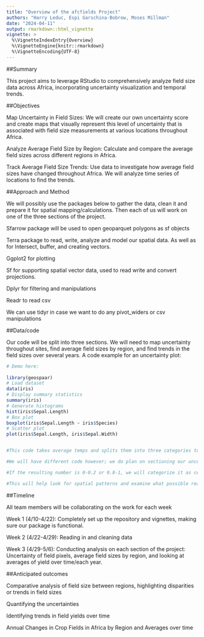 ```yaml
---
title: "Overview of the afcfields Project"
authors: "Harry Leduc, Espi Garschina-Bobrow, Moses Millman"
date: "2024-04-11"
output: rmarkdown::html_vignette
vignette: >
  %\VignetteIndexEntry{Overview}
  %\VignetteEngine{knitr::rmarkdown}
  %\VignetteEncoding{UTF-8}
---
```


##Summary

This project aims to leverage RStudio to comprehensively analyze field size data across Africa, incorporating uncertainty visualization and temporal trends.

##Objectives

Map Uncertainty in Field Sizes: We will create our own uncertainty score and create maps that visually represent this level of uncertainty that is associated with field size measurements at various locations throughout Africa.

Analyze Average Field Size by Region: Calculate and compare the average field sizes across different regions in Africa.

Track Average Field Size Trends: Use data to investigate how average field sizes have changed throughout Africa. We will analyze time series of locations to find the trends.

##Approach and Method

We will possibly use the packages below to gather the data, clean it and prepare it for spatial mapping/calculations. Then each of us will work on one of the three sections of the project.

Sfarrow package will be used to open geoparquet polygons as sf objects

Terra package to read, write, analyze and model our spatial data. As well as for Intersect, buffer, and creating vectors.

Ggplot2 for plotting

Sf for supporting spatial vector data, used to read write and convert projections.

Dplyr for filtering and manipulations

Readr to read csv

We can use tidyr in case we want to do any pivot_widers or csv manipulations

##Data/code

Our code will be split into three sections. We will need to map uncertainty throughout sites, find average field sizes by region, and find trends in the field sizes over several years.
A code example for an uncertainty plot:

```r

# Demo here:
  
library(geospaar)
# Load dataset
data(iris)
# Display summary statistics
summary(iris)
# Generate histograms
hist(iris$Sepal.Length)
# Box plot
boxplot(iris$Sepal.Length ~ iris$Species)
# Scatter plot
plot(iris$Sepal.Length, iris$Sepal.Width)


#This code takes average temps and splits them into three categories to produce a plot of low, medium, and high temperature areas. 

#We will have different code however; we do plan on sectioning our uncertainty in this way. For instance, each pixel is given a 0 if it is field and 1 if it is not field. The code will then average this pixel for every single inputter’s answers. 

#If the resulting number is 0-0.2 or 0.8-1, we will categorize it as certain. If the number is 0.2-0.4 or 0.6-0.8, we will categorize it as uncertain. Finally, if the pixel average answer is 0.4-0.6, we will categorize it as extremely uncertain. 

#This will help look for spatial patterns and examine what possible reasons caused difficulty (the field only covered a portion of the pixel, the field blended in with the landscape, etc.).

```


##Timeline

All team members will be collaborating on the work for each week

Week 1 (4/10-4/22): Completely set up the repository and vignettes, making sure our package is functional.

Week 2 (4/22-4/29): Reading in and cleaning data

Week 3 (4/29-5/6): Conducting analysis on each section of the project: Uncertainty of field pixels, average field sizes by region, and looking at averages of yield over time/each year.

##Anticipated outcomes

Comparative analysis of field size between regions, highlighting disparities or trends in field sizes

Quantifying the uncertainties

Identifying trends in field yields over time

Annual Changes in Crop Fields in Africa by Region and Averages over time

